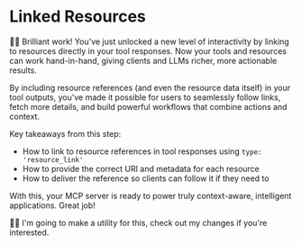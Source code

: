# Linked Resources

👨‍💼 Brilliant work! You've just unlocked a new level of interactivity by
linking to resources directly in your tool responses. Now your tools and
resources can work hand-in-hand, giving clients and LLMs richer, more actionable
results.

By including resource references (and even the resource data itself) in your
tool outputs, you've made it possible for users to seamlessly follow links,
fetch more details, and build powerful workflows that combine actions and
context.

Key takeaways from this step:

- How to link to resource references in tool responses using `type: 'resource_link'`
- How to provide the correct URI and metadata for each resource
- How to deliver the reference so clients can follow it if they need to

With this, your MCP server is ready to power truly context-aware, intelligent
applications. Great job!

🧝‍♀️ I'm going to make a utility for this, <NextDiffLink>check out my changes</NextDiffLink> if you're interested.

